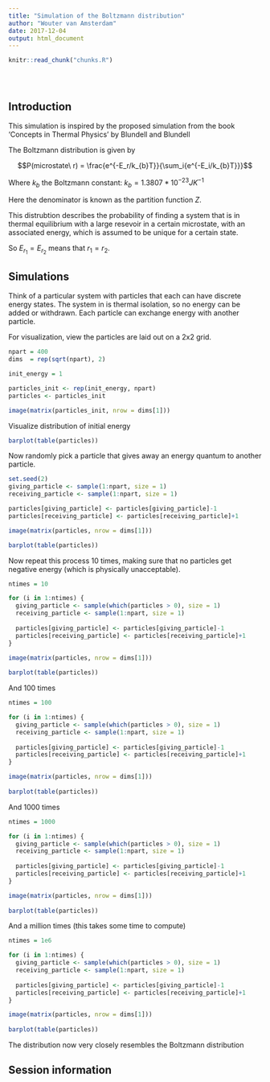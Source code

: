```yaml
---
title: "Simulation of the Boltzmann distribution"
author: "Wouter van Amsterdam"
date: 2017-12-04
output: html_document
---
```


<!-- The file analysis/chunks.R contains chunks that define default settings
shared across the workflowr files. -->
```r
knitr::read_chunk("chunks.R")
```

<!-- Update knitr chunk options -->
```r
```

<!-- Insert the date the file was last updated -->
```r
```

<!-- Insert the code version (Git commit SHA1) if Git repository exists and R
 package git2r is installed -->
```r
```

<!-- Add your analysis here -->
## Introduction
This simulation is inspired by the proposed simulation from the book 
'Concepts in Thermal Physics' by Blundell and Blundell


The Boltzmann distribution is given by 

$$P(microstate\ r) = \frac{e^{-E_r/k_{b}T}}{\sum_i{e^{-E_i/k_{b}T}}}$$

Where $k_b$ the Boltzmann constant: $k_b = 1.3807*10^{-23}JK^{-1}$

Here the denominator is known as the partition function $Z$.

This distrubtion describes the probability of finding a system 
that is in thermal equilibrium with a large resevoir in a certain microstate,
with an associated energy, which is assumed to be unique for a certain state.

So $E_{r_1} = E_{r_2}$ means that $r_1 = r_2$.

## Simulations
Think of a particular system with particles that each can have discrete energy 
states. The system in is thermal isolation, so no energy can be added or 
withdrawn. Each particle can exchange energy with another particle. 

For visualization, view the particles are laid out on a 2x2 grid.

```r
npart = 400
dims  = rep(sqrt(npart), 2)

init_energy = 1

particles_init <- rep(init_energy, npart)
particles <- particles_init

image(matrix(particles_init, nrow = dims[1]))
```

Visualize distribution of initial energy

```r
barplot(table(particles))
```

Now randomly pick a particle that gives away an energy quantum to another particle.

```r
set.seed(2)
giving_particle <- sample(1:npart, size = 1)
receiving_particle <- sample(1:npart, size = 1)

particles[giving_particle] <- particles[giving_particle]-1
particles[receiving_particle] <- particles[receiving_particle]+1

image(matrix(particles, nrow = dims[1]))

barplot(table(particles))
```

Now repeat this process 10 times, making sure that no particles get negative energy 
(which is physically unacceptable).


```r
ntimes = 10

for (i in 1:ntimes) {
  giving_particle <- sample(which(particles > 0), size = 1)
  receiving_particle <- sample(1:npart, size = 1)
  
  particles[giving_particle] <- particles[giving_particle]-1
  particles[receiving_particle] <- particles[receiving_particle]+1
}

image(matrix(particles, nrow = dims[1]))
  
barplot(table(particles))

```


And 100 times

```r
ntimes = 100

for (i in 1:ntimes) {
  giving_particle <- sample(which(particles > 0), size = 1)
  receiving_particle <- sample(1:npart, size = 1)
  
  particles[giving_particle] <- particles[giving_particle]-1
  particles[receiving_particle] <- particles[receiving_particle]+1
}

image(matrix(particles, nrow = dims[1]))
  
barplot(table(particles))

```


And 1000 times

```r
ntimes = 1000

for (i in 1:ntimes) {
  giving_particle <- sample(which(particles > 0), size = 1)
  receiving_particle <- sample(1:npart, size = 1)
  
  particles[giving_particle] <- particles[giving_particle]-1
  particles[receiving_particle] <- particles[receiving_particle]+1
}

image(matrix(particles, nrow = dims[1]))
  
barplot(table(particles))

```

And a million times (this takes some time to compute)

```r
ntimes = 1e6

for (i in 1:ntimes) {
  giving_particle <- sample(which(particles > 0), size = 1)
  receiving_particle <- sample(1:npart, size = 1)
  
  particles[giving_particle] <- particles[giving_particle]-1
  particles[receiving_particle] <- particles[receiving_particle]+1
}

image(matrix(particles, nrow = dims[1]))
  
barplot(table(particles))

```

The distribution now very closely resembles the Boltzmann distribution

## Session information

<!-- Insert the session information into the document -->
```r
```
